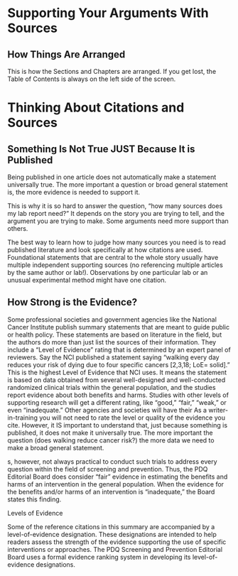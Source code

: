 # Supporting Your Arguments With Sources 

## How Things Are Arranged
This is how the Sections and Chapters are arranged. If you get lost, the Table of Contents is always on the left side of the screen.  


# Thinking About Citations and Sources

## Something Is Not True JUST Because It is Published
Being published in one article does not automatically make a statement universally true. The more important a question or broad general statement is, the more evidence is needed to support it.

This is why it is so hard to answer the question, "how many sources does my lab report need?" It depends on the story you are trying to tell, and the argument you are trying to make. Some arguments need more support than others. 

The best way to learn how to judge how many sources you need is to read published literature and look specifically at how citations are used. Foundational statements that are central to the whole story usually have multiple independent supporting sources (no referencing multiple articles by the same author or lab!). Observations by one particular lab or an unusual experimental method might have one citation. 

## How Strong is the Evidence?
Some professional societies and government agencies like the National Cancer Institute publish summary statements that are meant to guide public or health policy. These statements are based on literature in the field, but the authors do more than just list the sources of their information. They include a "Level of Evidence" rating that is determined by an expert panel of reviewers. Say the NCI published a statement saying "walking every day reduces your risk of dying due to four specific cancers [2,3,18; LoE= solid]." This is the highest Level of Evidence that NCI uses. It means the statement is based on data obtained from several well-designed and well-conducted randomized clinical trials within the general population, and the studies report evidence about both benefits and harms. Studies with other levels of supporting research will get a different rating, like "good," "fair," "weak," or even "inadequate." Other agencies and societies will have their  As a writer-in-training you will not need to rate the level or quality of the evidence you cite. However, it IS important to understand that, just because something is published, it does not make it universally true. The more important the question (does walking reduce cancer risk?) the more data we need to make a broad general statement. 

s, however, not always practical to conduct such trials to address every question within the field of screening and prevention. Thus, the PDQ Editorial Board does consider “fair” evidence in estimating the benefits and harms of an intervention in the general population. When the evidence for the benefits and/or harms of an intervention is “inadequate,” the Board states this finding.

Levels of Evidence

Some of the reference citations in this summary are accompanied by a level-of-evidence designation. These designations are intended to help readers assess the strength of the evidence supporting the use of specific interventions or approaches. The PDQ Screening and Prevention Editorial Board uses a formal evidence ranking system in developing its level-of-evidence designations.